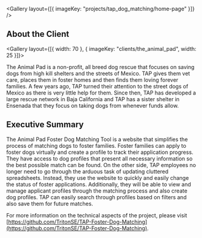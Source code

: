 
<Gallery layout={[{ imageKey: "projects/tap_dog_matching/home-page" }]} />

## About the Client

<Gallery layout={[{ width: 70 }, { imageKey: "clients/the_animal_pad", width: 25 }]}>

The Animal Pad is a non-profit, all breed dog rescue that focuses on saving dogs from high kill shelters and the streets of Mexico. TAP gives them vet care, places them in foster homes and then finds them loving forever families. A few years ago, TAP turned their attention to the street dogs of Mexico as there is very little help for them. Since then, TAP has developed a large rescue network in Baja California and TAP has a sister shelter in Ensenada that they focus on taking dogs from whenever funds allow.

</Gallery>

## Executive Summary

The Animal Pad Foster Dog Matching Tool is a website that simplifies the process of matching dogs to foster families. Foster families can apply to foster dogs virtually and create a profile to track their application progress. They have access to dog profiles that present all necessary information so the best possible match can be found. On the other side, TAP employees no longer need to go through the arduous task of updating cluttered spreadsheets. Instead, they use the website to quickly and easily change the status of foster applications. Additionally, they will be able to view and manage applicant profiles through the matching process and also create dog profiles. TAP can easily search through profiles based on filters and also save them for future matches.

For more information on the technical aspects of the project, please visit [https://github.com/TritonSE/TAP-Foster-Dog-Matching](https://github.com/TritonSE/TAP-Foster-Dog-Matching).
